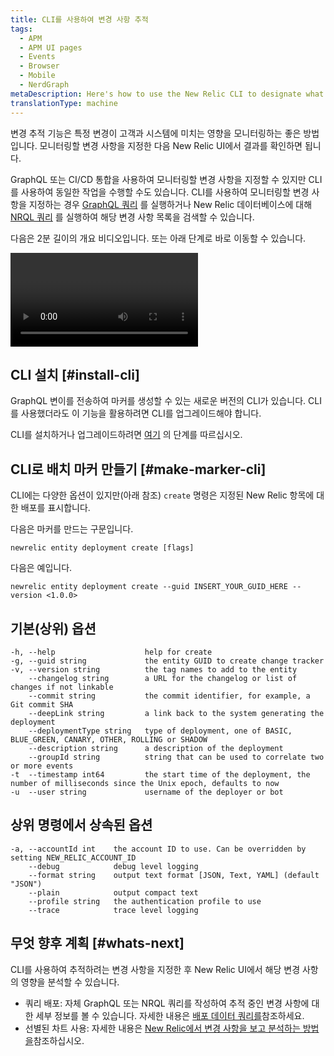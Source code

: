 ```yaml
---
title: CLI를 사용하여 변경 사항 추적
tags:
  - APM
  - APM UI pages
  - Events
  - Browser
  - Mobile
  - NerdGraph
metaDescription: Here's how to use the New Relic CLI to designate what you want to capture with change tracking.
translationType: machine
---
```


변경 추적 기능은 특정 변경이 고객과 시스템에 미치는 영향을 모니터링하는 좋은 방법입니다. 모니터링할 변경 사항을 지정한 다음 New Relic UI에서 결과를 확인하면 됩니다.

GraphQL 또는 CI/CD 통합을 사용하여 모니터링할 변경 사항을 지정할 수 있지만 CLI를 사용하여 동일한 작업을 수행할 수도 있습니다. CLI를 사용하여 모니터링할 변경 사항을 지정하는 경우 [GraphQL 쿼리](#list-with-graphql) 를 실행하거나 New Relic 데이터베이스에 대해 [NRQL 쿼리](/docs/change-tracking/change-tracking-graphql#key-signals) 를 실행하여 해당 변경 사항 목록을 검색할 수 있습니다.

다음은 2분 길이의 개요 비디오입니다. 또는 아래 단계로 바로 이동할 수 있습니다.

<Video
  type="youtube"
  id="S0WuLnjCzes"
/>

## CLI 설치 [#install-cli]

GraphQL 변이를 전송하여 마커를 생성할 수 있는 새로운 버전의 CLI가 있습니다. CLI를 사용했더라도 이 기능을 활용하려면 CLI를 업그레이드해야 합니다.

CLI를 설치하거나 업그레이드하려면 [여기](https://github.com/newrelic/newrelic-cli#installation--upgrades) 의 단계를 따르십시오.

## CLI로 배치 마커 만들기 [#make-marker-cli]

CLI에는 다양한 옵션이 있지만(아래 참조) `create` 명령은 지정된 New Relic 항목에 대한 배포를 표시합니다.

다음은 마커를 만드는 구문입니다.

```
newrelic entity deployment create [flags]
```

다음은 예입니다.

```
newrelic entity deployment create --guid INSERT_YOUR_GUID_HERE --version <1.0.0>
```

## 기본(상위) 옵션

```
-h, --help                    help for create
-g, --guid string             the entity GUID to create change tracker
-v, --version string          the tag names to add to the entity
    --changelog string        a URL for the changelog or list of changes if not linkable
    --commit string           the commit identifier, for example, a Git commit SHA
    --deepLink string         a link back to the system generating the deployment
    --deploymentType string   type of deployment, one of BASIC, BLUE_GREEN, CANARY, OTHER, ROLLING or SHADOW
    --description string      a description of the deployment
    --groupId string          string that can be used to correlate two or more events
-t  --timestamp int64         the start time of the deployment, the number of milliseconds since the Unix epoch, defaults to now
-u  --user string             username of the deployer or bot
```

## 상위 명령에서 상속된 옵션

```
-a, --accountId int    the account ID to use. Can be overridden by setting NEW_RELIC_ACCOUNT_ID
    --debug            debug level logging
    --format string    output text format [JSON, Text, YAML] (default "JSON")
    --plain            output compact text
    --profile string   the authentication profile to use
    --trace            trace level logging
```

## 무엇 향후 계획 [#whats-next]

CLI를 사용하여 추적하려는 변경 사항을 지정한 후 New Relic UI에서 해당 변경 사항의 영향을 분석할 수 있습니다.

* 쿼리 배포: 자체 GraphQL 또는 NRQL 쿼리를 작성하여 추적 중인 변경 사항에 대한 세부 정보를 볼 수 있습니다. 자세한 내용은 [배포 데이터 쿼리를](/docs/change-tracking/change-tracking-view-analyze/#query-deployments)참조하세요.
* 선별된 차트 사용: 자세한 내용은 [New Relic에서 변경 사항을 보고 분석하는 방법을](/docs/change-tracking/change-tracking-view-analyze)참조하십시오.